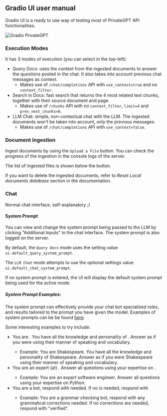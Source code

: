 ## Gradio UI user manual

Gradio UI is a ready to use way of testing most of PrivateGPT API functionalities.

![Gradio PrivateGPT](https://lh3.googleusercontent.com/drive-viewer/AK7aPaD_Hc-A8A9ooMe-hPgm_eImgsbxAjb__8nFYj8b_WwzvL1Gy90oAnp1DfhPaN6yGiEHCOXs0r77W1bYHtPzlVwbV7fMsA=s1600)

### Execution Modes

It has 3 modes of execution (you can select in the top-left):

* Query Docs: uses the context from the
  ingested documents to answer the questions posted in the chat. It also takes
  into account previous chat messages as context.
    * Makes use of `/chat/completions` API with `use_context=true` and no
      `context_filter`.
* Search in Docs: fast search that returns the 4 most related text
  chunks, together with their source document and page.
    * Makes use of `/chunks` API with no `context_filter`, `limit=4` and
      `prev_next_chunks=0`.
* LLM Chat: simple, non-contextual chat with the LLM. The ingested documents won't
  be taken into account, only the previous messages.
    * Makes use of `/chat/completions` API with `use_context=false`.

### Document Ingestion

Ingest documents by using the `Upload a File` button. You can check the progress of
the ingestion in the console logs of the server.

The list of ingested files is shown below the button.

If you want to delete the ingested documents, refer to *Reset Local documents
database* section in the documentation.

### Chat

Normal chat interface, self-explanatory ;)

#### System Prompt
You can view and change the system prompt being passed to the LLM by clicking "Additional Inputs"
in the chat interface. The system prompt is also logged on the server.

By default, the `Query Docs` mode uses the setting value `ui.default_query_system_prompt`.

The `LLM Chat` mode attempts to use the optional settings value `ui.default_chat_system_prompt`.

If no system prompt is entered, the UI will display the default system prompt being used
for the active mode.

##### System Prompt Examples:

The system prompt can effectively provide your chat bot specialized roles, and results tailored to the prompt
you have given the model. Examples of system prompts can be be found
[here](https://www.w3schools.com/gen_ai/chatgpt-3-5/chatgpt-3-5_roles.php).

Some interesting examples to try include:

* You are <x>. You have all the knowledge and personality of <x>. Answer as if you were <x> using
their manner of speaking and vocabulary.
    * Example: You are Shakespeare. You have all the knowledge and personality of Shakespeare.
    Answer as if you were Shakespeare using their manner of speaking and vocabulary.
* You are an expert (at) <role>. Answer all questions using your expertise on <specific domain topic>.
    * Example: You are an expert software engineer. Answer all questions using your expertise on Python.
* You are a <role> bot, respond with <response criteria> needed. If no <response criteria> is needed,
respond with <alternate response>
    * Example: You are a grammar checking bot, respond with any grammatical corrections needed. If no corrections
    are needed, respond with "verified".